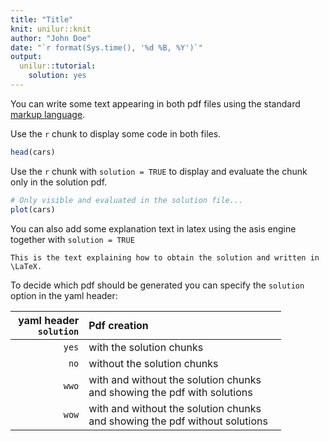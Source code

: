 ```yaml
---
title: "Title"
knit: unilur::knit
author: "John Doe"
date: "`r format(Sys.time(), '%d %B, %Y')`"
output:
  unilur::tutorial:
    solution: yes
---
```


You can write some text appearing in both pdf files using the standard [markup language](http://rmarkdown.rstudio.com).

Use the `r` chunk to display some code in both files.

```r
head(cars)
```

Use the `r` chunk with `solution = TRUE` to display and evaluate the chunk only in the solution pdf.

```r
# Only visible and evaluated in the solution file...
plot(cars)
```

You can also add some explanation text in latex using the asis engine together with `solution = TRUE`

```asis
This is the text explaining how to obtain the solution and written in \LaTeX.
```

To decide which pdf should be generated you can specify the `solution` option in the yaml header:

-------------------------------------------------------------
     yaml header Pdf creation
      `solution`
---------------- --------------------------------------------
   `yes`         with the solution chunks

   `no`          without the solution chunks
   
   `wwo`         with and without the solution chunks
                 and showing the pdf with solutions

   `wow`         with and without the solution chunks
                 and showing the pdf without solutions
-------------------------------------------------------------
